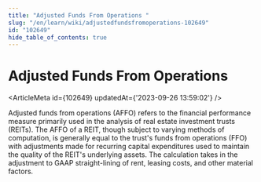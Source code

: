```yaml
---
title: "Adjusted Funds From Operations "
slug: "/en/learn/wiki/adjustedfundsfromoperations-102649"
id: "102649"
hide_table_of_contents: true
---
```



# Adjusted Funds From Operations 

<ArticleMeta id={102649} updatedAt={'2023-09-26 13:59:02'} />
<div className='border-solid border-b border-t-0 my-4 border-[var(--ifm-color-gray-300)]' />

Adjusted funds from operations (AFFO) refers to the financial performance measure primarily used in the analysis of real estate investment trusts (REITs). The AFFO of a REIT, though subject to varying methods of computation, is generally equal to the trust's funds from operations (FFO) with adjustments made for recurring capital expenditures used to maintain the quality of the REIT's underlying assets. The calculation takes in the adjustment to GAAP straight-lining of rent, leasing costs, and other material factors.
